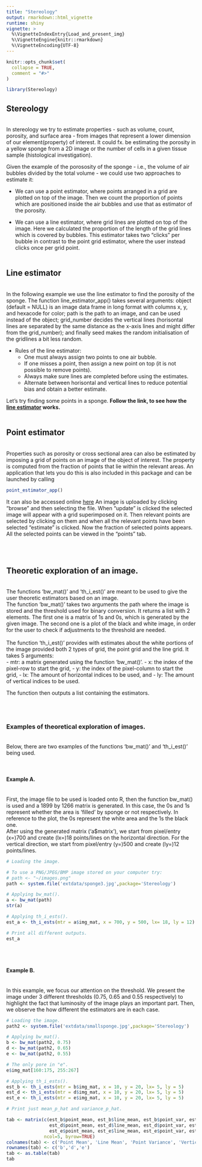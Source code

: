 ```yaml
---
title: "Stereology"
output: rmarkdown::html_vignette
runtime: shiny
vignette: >
  %\VignetteIndexEntry{Load_and_present_img}
  %\VignetteEngine{knitr::rmarkdown}
  %\VignetteEncoding{UTF-8}
---
```


```r
knitr::opts_chunk$set(
  collapse = TRUE,
  comment = "#>"
)
```

```r
library(Stereology)
```


## Stereology
<br/>
In stereology we try to estimate properties - such as volume, count, porosity, and surface area - from images that represent a lower dimension of our element(property) of interest. It could fx. be estimating the porosity in a yellow sponge from a 2D image or the number of cells in a given tissue sample (histological investigation).

Given the example of the porososity of the sponge - i.e., the volume of air bubbles divided by the total volume -  we could use two approaches to estimate it:

* We can use a point estimator, where points arranged in a grid are plotted on top of the image. Then we count the proportion of points which are positioned inside the air bubbles and use that as estimator of the porosity. 

* We can use a line estimator, where grid lines are plotted on top of the image. Here we calculated the proportion of the length of the grid lines which is covered by bubbles. This estimator takes two "clicks" per bubble in contrast to the point grid estimator, where the user instead clicks once per grid point.
<br/>
<br/>

## Line estimator
<br/>
In the following example we use the line estimator to find the porosity of the sponge. The function line_estimator_app() takes several arguments: object (default = NULL) is an image data frame in long format with columns x, y, and hexacode for color; path is the path to an image, and can be used instead of the object; grid_number decides the vertical lines (horisontal lines are separated by the same distance as the x-axis lines and might differ from the grid_number); and finally seed makes the random initialisation of the gridlines a bit less random.

* Rules of the line estimator:
  + One must always assign two points to one air bubble.
  + If one misses a point, then assign a new point on top (it is not possible to remove points).
  + Always make sure lines are completed before using the estimates.
  + Alternate between horisontal and vertical lines to reduce potential bias and obtain a better estimate.

Let's try finding some points in a sponge. **Follow the link, to see how the [line estimator](https://johanlassen.shinyapps.io/lineestimator/) works.**
<br/>
<br/>

## Point estimator
<br/>
Properties such as porosity or cross sectional area can also be estimated by imposing a grid of points on an image of the object of interest. The property is computed from the fraction of points that lie within the relevant areas. An application that lets you do this is also included in this package and can be launched by calling
```r
point_estimator_app()
```

It can also be accessed online [here](https://appasimento.shinyapps.io/Web_app/?_ga=2.24366394.1680202408.1638985039-1418335429.1637842811)
An image is uploaded by clicking "browse" and then selecting the file. When "update" is clicked the selected image will appear with a grid superimposed on it. Then relevant points are selected by clicking on them and when all the relevant points have been selected "estimate" is clicked. Now the fraction of selected points appears. All the selected points can be viewed in the "points" tab. 


<br/>
<br/>

## Theoretic exploration of an image.
<br/>
The functions 'bw_mat()' and 'th_i_est()' are meant to be used to give the user theoretic estimators based on an image.  <br/>
The function 'bw_mat()' takes two arguments the path where the image is stored and the threshold used for binary conversion. It returns a list with 2 elements. The first one is a matrix of 1s and 0s, which is generated by the given image. The second one is a plot of the black and white image, in order for the user to check if adjustments to the threshold are needed.   <br/>
  <br/>
The function 'th_i_est()' provides with estimates about the white portions of the image provided both 2 types of grid, the point grid and the line grid. It takes 5 arguments:  <br/>
- mtr: a matrix generated using the function 'bw_mat()'.
- x: the index of the pixel-row to start the grid,
- y: the index of the pixel-column to start the grid,
- lx: The amount of horizontal indices to be used, and
- ly: The amount of vertical indices to be used. <br/>

The function then outputs a list containing the estimators. <br/>

<br/>
<br/>

### Examples of theoretical exploration of images.
<br/>
Below, there are two examples of the functions 'bw_mat()' and 'th_i_est()' being used. <br/>
<br/>
<br/>

#### Example A.
<br/>
First, the image file to be used is loaded onto R, then the function bw_mat() is used and a 1899 by 1266 matrix is generated. In this case, the  0s and 1s represent whether the area is 'filled' by sponge or not respectively. In reference to the plot, the 0s represent the white area and the 1s the black one.<br/>
After using the generated matrix ('a$matrix'), we start from pixel/entry (x=)700 and create (lx=)18 points/lines on the horizontal direction. For the vertical direction, we start from pixel/entry (y=)500 and create (ly=)12 points/lines.

```r
# Loading the image.

# To use a PNG/JPEG/BMP image stored on your computer try:
# path <- "~/images.png"
path <- system.file('extdata/sponge3.jpg',package='Stereology')

# Applying bw_mat().
a <- bw_mat(path)
str(a)

# Applying th_i_ests().
est_a <- th_i_ests(mtr = a$img_mat, x = 700, y = 500, lx= 18, ly = 12)

# Print all different outputs.
est_a

```
<br/>
<br/>

#### Example B.
<br/>
In this example, we focus our attention on the threshold.
We present the image under 3 different thresholds (0.75, 0.65 and 0.55 respectively) to highlight the fact that luminosity of the image plays an important part.
Then, we observe the how different the estimators are in each case.

```r
# Loading the image.
path2 <- system.file('extdata/smallsponge.jpg',package='Stereology')

# Applying bw_mat().
b <- bw_mat(path2, 0.75)
d <- bw_mat(path2, 0.65)
e <- bw_mat(path2, 0.55)

# The only pore in "e".
e$img_mat[160:175, 255:267]

# Applying th_i_ests().
est_b <- th_i_ests(mtr = b$img_mat, x = 10, y = 20, lx= 5, ly = 5)
est_d <- th_i_ests(mtr = d$img_mat, x = 10, y = 20, lx= 5, ly = 5)
est_e <- th_i_ests(mtr = e$img_mat, x = 10, y = 20, lx= 5, ly = 5)

# Print just mean_p_hat and variance_p_hat.

tab <- matrix(c(est_b$point_mean, est_b$line_mean, est_b$point_var, est_b$v_lines_var, est_b$h_lines_var,
                est_d$point_mean, est_d$line_mean, est_d$point_var, est_d$v_lines_var, est_d$h_lines_var,
                est_e$point_mean, est_e$line_mean, est_e$point_var, est_e$v_lines_var, est_e$h_lines_var), 
              ncol=5, byrow=TRUE)
colnames(tab) <- c('Point Mean', 'Line Mean', 'Point Variance', 'Vertical Variance', 'Horizontal Variance')
rownames(tab) <- c('b','d','e')
tab <- as.table(tab)
tab


```







